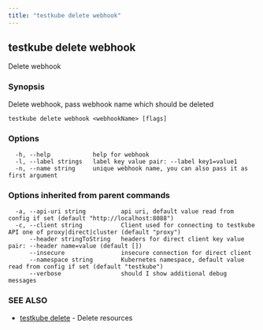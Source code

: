 ```yaml
---
title: "testkube delete webhook"
---
```

<head>
  <meta name="docsearch:indexPrefix" content="reference-doc" />
</head>

## testkube delete webhook

Delete webhook

### Synopsis

Delete webhook, pass webhook name which should be deleted

```
testkube delete webhook <webhookName> [flags]
```

### Options

```
  -h, --help            help for webhook
  -l, --label strings   label key value pair: --label key1=value1
  -n, --name string     unique webhook name, you can also pass it as first argument
```

### Options inherited from parent commands

```
  -a, --api-uri string          api uri, default value read from config if set (default "http://localhost:8088")
  -c, --client string           Client used for connecting to testkube API one of proxy|direct|cluster (default "proxy")
      --header stringToString   headers for direct client key value pair: --header name=value (default [])
      --insecure                insecure connection for direct client
      --namespace string        Kubernetes namespace, default value read from config if set (default "testkube")
      --verbose                 should I show additional debug messages
```

### SEE ALSO

* [testkube delete](testkube-delete.mdx)	 - Delete resources

